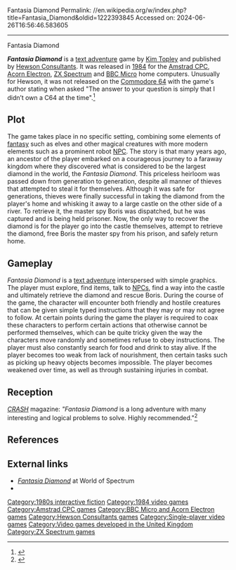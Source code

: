 Fantasia Diamond
Permalink: //en.wikipedia.org/w/index.php?title=Fantasia_Diamond&oldid=1222393845
Accessed on: 2024-06-26T16:56:46.583605



------
Fantasia Diamond
{{Infobox video game
|title = Fantasia Diamond
|image = 
| developer      = [[Kim Topley]]
| publisher      = [[Hewson Consultants]]
| released       = 1984
|genre = [[Interactive fiction]]
|modes = [[Single-player]]
|platforms = [[Amstrad CPC]], [[Acorn Electron]], [[ZX Spectrum]], [[BBC Micro]]
}}

'''''Fantasia Diamond''''' is a [[interactive fiction|text adventure]] game by [[Kim Topley]] and published by [[Hewson Consultants]]. It was released in [[1984 in video gaming|1984]] for the [[Amstrad CPC]], [[Acorn Electron]], [[ZX Spectrum]] and [[BBC Micro]] home computers. Unusually for Hewson, it was not released on the [[Commodore 64]] with the game's author stating when asked "The answer to your question is simply that I didn’t own a C64 at the time".<ref name="gamesthatwerent">{{cite web|publisher=Games That Weren't|url=http://www.gamesthatwerent.com/gtw64/fantasia-diamond/|title=Fantasia Diamond|date=17 March 2016|accessdate=17 March 2016}}</ref>

== Plot ==
The game takes place in no specific setting, combining some elements of [[fantasy]] such as elves and other magical creatures with more modern elements such as a prominent robot [[Non-player_character|NPC]]. The story is that many years ago, an ancestor of the player embarked on a courageous journey to a faraway kingdom where they discovered what is considered to be the largest diamond in the world, the ''Fantasia Diamond''. This priceless heirloom was passed down from generation to generation, despite all manner of thieves that attempted to steal it for themselves. Although it was safe for generations, thieves were finally successful in taking the diamond from the player's home and whisking it away to a large castle on the other side of a river. To retrieve it, the master spy Boris was dispatched, but he was captured and is being held prisoner. Now, the only way to recover the diamond is for the player go into the castle themselves, attempt to retrieve the diamond, free Boris the master spy from his prison, and safely return home.

== Gameplay ==
''Fantasia Diamond'' is a [[interactive fiction|text adventure]] interspersed with simple graphics. The player must explore, find items, talk to [[Non-player_character|NPC]]s, find a way into the castle and ultimately retrieve the diamond and rescue Boris. During the course of the game, the character will encounter both friendly and hostile creatures that can be given simple typed instructions that they may or may not agree to follow. At certain points during the game the player is required to coax these characters to perform certain actions that otherwise cannot be performed themselves, which can be quite tricky given the way the characters move randomly and sometimes refuse to obey instructions. The player must also constantly search for food and drink to stay alive. If the player becomes too weak from lack of nourishment, then certain tasks such as picking up heavy objects becomes impossible. The player becomes weakened over time, as well as through sustaining injuries in combat.

==Reception==
{{Video game reviews
| award1Pub = ''Crash''
| award1 = Crash Smash<ref>Game review, Crash magazine, [[Newsfield Publications]], issue 5, June 1984, page 74</ref>
}}
''[[Crash_(magazine)|CRASH]]'' magazine: ''"Fantasia Diamond'' is a long adventure with many interesting and logical problems to solve. Highly recommended."<ref name="CRASH Review">{{Citation |title=Fantasia Diamond Review |newspaper=CRASH |date=June 1984}}</ref>

== References ==
{{reflist}}

== External links ==
* [http://www.worldofspectrum.org/infoseekid.cgi?id=0006286 ''Fantasia Diamond''] at World of Spectrum
* {{IFDB|id=bbi1djyufjwmpdus}}

[[Category:1980s interactive fiction]]
[[Category:1984 video games]]
[[Category:Amstrad CPC games]]
[[Category:BBC Micro and Acorn Electron games]]
[[Category:Hewson Consultants games]]
[[Category:Single-player video games]]
[[Category:Video games developed in the United Kingdom]]
[[Category:ZX Spectrum games]]